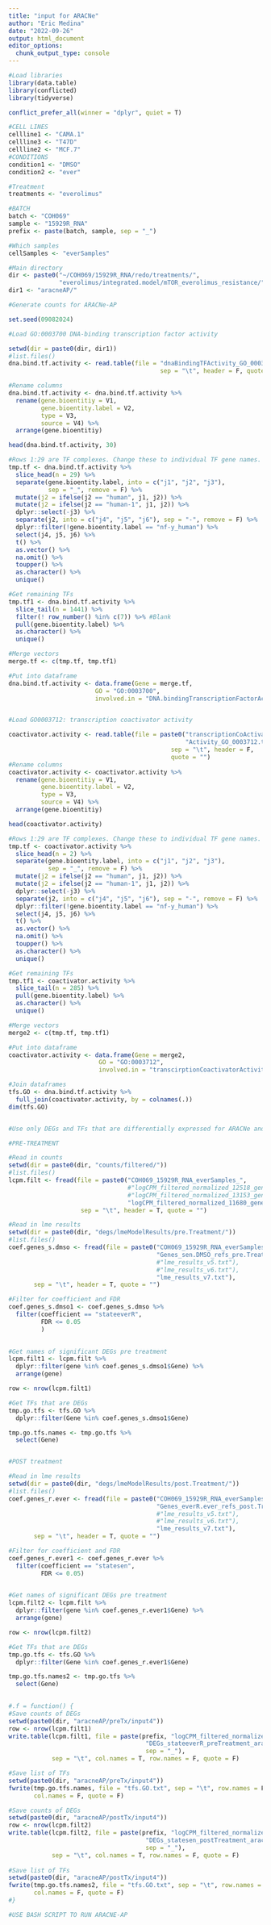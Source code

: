 ```yaml
---
title: "input for ARACNe"
author: "Eric Medina"
date: "2022-09-26"
output: html_document
editor_options: 
  chunk_output_type: console
---
```


```r
#Load libraries
library(data.table)
library(conflicted)
library(tidyverse)

conflict_prefer_all(winner = "dplyr", quiet = T)

#CELL LINES
cellline1 <- "CAMA.1"
cellline3 <- "T47D"
cellline2 <- "MCF.7"
#CONDITIONS
condition1 <- "DMSO"
condition2 <- "ever"

#Treatment
treatments <- "everolimus"

#BATCH
batch <- "COH069"
sample <- "15929R_RNA"
prefix <- paste(batch, sample, sep = "_")

#Which samples
cellSamples <- "everSamples"

#Main directory
dir <- paste0("~/COH069/15929R_RNA/redo/treatments/", 
              "everolimus/integrated.model/mTOR_everolimus_resistance/")
dir1 <- "aracneAP/"

#Generate counts for ARACNe-AP
```

```r
set.seed(09082024)

#Load GO:0003700 DNA-binding transcription factor activity

setwd(dir = paste0(dir, dir1))
#list.files()
dna.bind.tf.activity <- read.table(file = "dnaBindingTFActivity_GO_0003700.txt", 
                                          sep = "\t", header = F, quote = "")

#Rename columns
dna.bind.tf.activity <- dna.bind.tf.activity %>% 
  rename(gene.bioentitiy = V1,
         gene.bioentity.label = V2,
         type = V3,
         source = V4) %>%
  arrange(gene.bioentitiy)

head(dna.bind.tf.activity, 30)

#Rows 1:29 are TF complexes. Change these to individual TF gene names.  
tmp.tf <- dna.bind.tf.activity %>% 
  slice_head(n = 29) %>% 
  separate(gene.bioentity.label, into = c("j1", "j2", "j3"), 
           sep = "_", remove = F) %>%
  mutate(j2 = ifelse(j2 == "human", j1, j2)) %>%
  mutate(j2 = ifelse(j2 == "human-1", j1, j2)) %>%
  dplyr::select(-j3) %>%
  separate(j2, into = c("j4", "j5", "j6"), sep = "-", remove = F) %>%
  dplyr::filter(!gene.bioentity.label == "nf-y_human") %>% 
  select(j4, j5, j6) %>% 
  t() %>% 
  as.vector() %>% 
  na.omit() %>% 
  toupper() %>% 
  as.character() %>% 
  unique()

#Get remaining TFs 
tmp.tf1 <- dna.bind.tf.activity %>% 
  slice_tail(n = 1441) %>% 
  filter(! row_number() %in% c(7)) %>% #Blank
  pull(gene.bioentity.label) %>% 
  as.character() %>% 
  unique()

#Merge vectors
merge.tf <- c(tmp.tf, tmp.tf1)

#Put into dataframe
dna.bind.tf.activity <- data.frame(Gene = merge.tf,
                        GO = "GO:0003700",
                        involved.in = "DNA.bindingTranscriptionFactorActivity")


#Load GO0003712: transcription coactivator activity

coactivator.activity <- read.table(file = paste0("transcriptionCoActivator",
                                                 "Activity_GO_0003712.txt"), 
                                             sep = "\t", header = F, 
                                             quote = "")
#Rename columns
coactivator.activity <- coactivator.activity %>% 
  rename(gene.bioentitiy = V1,
         gene.bioentity.label = V2,
         type = V3,
         source = V4) %>%
  arrange(gene.bioentitiy)

head(coactivator.activity)

#Rows 1:29 are TF complexes. Change these to individual TF gene names.  
tmp.tf <- coactivator.activity %>% 
  slice_head(n = 2) %>% 
  separate(gene.bioentity.label, into = c("j1", "j2", "j3"), 
           sep = "_", remove = F) %>%
  mutate(j2 = ifelse(j2 == "human", j1, j2)) %>%
  mutate(j2 = ifelse(j2 == "human-1", j1, j2)) %>%
  dplyr::select(-j3) %>%
  separate(j2, into = c("j4", "j5", "j6"), sep = "-", remove = F) %>%
  dplyr::filter(!gene.bioentity.label == "nf-y_human") %>% 
  select(j4, j5, j6) %>% 
  t() %>% 
  as.vector() %>% 
  na.omit() %>% 
  toupper() %>% 
  as.character() %>% 
  unique()

#Get remaining TFs 
tmp.tf1 <- coactivator.activity %>% 
  slice_tail(n = 285) %>% 
  pull(gene.bioentity.label) %>% 
  as.character() %>% 
  unique()

#Merge vectors
merge2 <- c(tmp.tf, tmp.tf1)

#Put into dataframe
coactivator.activity <- data.frame(Gene = merge2,
                         GO = "GO:0003712",
                         involved.in = "transcirptionCoactivatorActivity")

#Join dataframes
tfs.GO <- dna.bind.tf.activity %>%
  full_join(coactivator.activity, by = colnames(.)) 
dim(tfs.GO)


#Use only DEGs and TFs that are differentially expressed for ARACNe and VIPER

#PRE-TREATMENT

#Read in counts
setwd(dir = paste0(dir, "counts/filtered/"))
#list.files()
lcpm.filt <- fread(file = paste0("COH069_15929R_RNA_everSamples_",
                                 #"logCPM_filtered_normalized_12518_genes.txt"), #v5
                                 #"logCPM_filtered_normalized_13153_genes.txt"), #v6
                                 "logCPM_filtered_normalized_11680_genes.txt"), #v7
                    sep = "\t", header = T, quote = "")

#Read in lme results 
setwd(dir = paste0(dir, "degs/lmeModelResults/pre.Treatment/"))
#list.files()
coef.genes_s.dmso <- fread(file = paste0("COH069_15929R_RNA_everSamples_",
                                         "Genes_sen.DMSO_refs_pre.Treatment_",
                                         #"lme_results_v5.txt"),
                                         #"lme_results_v6.txt"),
                                         "lme_results_v7.txt"), 
       sep = "\t", header = T, quote = "")

#Filter for coefficient and FDR
coef.genes_s.dmso1 <- coef.genes_s.dmso %>% 
  filter(coefficient == "stateeverR",
         FDR <= 0.05
         ) 
  

#Get names of significant DEGs pre treatment
lcpm.filt1 <- lcpm.filt %>%
  dplyr::filter(gene %in% coef.genes_s.dmso1$Gene) %>%
  arrange(gene)

row <- nrow(lcpm.filt1)

#Get TFs that are DEGs
tmp.go.tfs <- tfs.GO %>%
  dplyr::filter(Gene %in% coef.genes_s.dmso1$Gene)

tmp.go.tfs.names <- tmp.go.tfs %>% 
  select(Gene)


#POST treatment 

#Read in lme results 
setwd(dir = paste0(dir, "degs/lmeModelResults/post.Treatment/"))
#list.files()
coef.genes_r.ever <- fread(file = paste0("COH069_15929R_RNA_everSamples_",
                                         "Genes_everR.ever_refs_post.Treatment_",
                                         #"lme_results_v5.txt"), 
                                         #"lme_results_v6.txt"),
                                         "lme_results_v7.txt"), 
       sep = "\t", header = T, quote = "")

#Filter for coefficient and FDR
coef.genes_r.ever1 <- coef.genes_r.ever %>% 
  filter(coefficient == "statesen",
         FDR <= 0.05) 
  

#Get names of significant DEGs pre treatment
lcpm.filt2 <- lcpm.filt %>%
  dplyr::filter(gene %in% coef.genes_r.ever1$Gene) %>%
  arrange(gene)

row <- nrow(lcpm.filt2)

#Get TFs that are DEGs
tmp.go.tfs <- tfs.GO %>%
  dplyr::filter(Gene %in% coef.genes_r.ever1$Gene)

tmp.go.tfs.names2 <- tmp.go.tfs %>% 
  select(Gene)
  

#.f = function() {
#Save counts of DEGs
setwd(paste0(dir, "aracneAP/preTx/input4"))
row <- nrow(lcpm.filt1)
write.table(lcpm.filt1, file = paste(prefix, "logCPM_filtered_normalized", row,
                                      "DEGs_stateeverR_preTreatment_aracneAP.txt", 
                                      sep = "_"),
            sep = "\t", col.names = T, row.names = F, quote = F)

#Save list of TFs
setwd(paste0(dir, "aracneAP/preTx/input4"))
fwrite(tmp.go.tfs.names, file = "tfs.GO.txt", sep = "\t", row.names = F, 
       col.names = F, quote = F)

#Save counts of DEGs
setwd(paste0(dir, "aracneAP/postTx/input4"))
row <- nrow(lcpm.filt2)
write.table(lcpm.filt2, file = paste(prefix, "logCPM_filtered_normalized", row,
                                      "DEGs_statesen_postTreatment_aracneAP.txt", 
                                      sep = "_"),
            sep = "\t", col.names = T, row.names = F, quote = F)
  
#Save list of TFs
setwd(paste0(dir, "aracneAP/postTx/input4"))
fwrite(tmp.go.tfs.names2, file = "tfs.GO.txt", sep = "\t", row.names = F, 
       col.names = F, quote = F)
#}

#USE BASH SCRIPT TO RUN ARACNE-AP
```